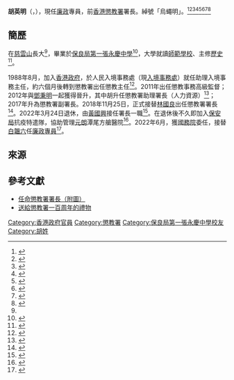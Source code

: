 {{Infobox officeholder
| honorific-prefix = <!--[[尊敬的#香港|The Honourable]]-->
| name = 胡英明
| native_name = Woo Ying-ming
| native_name_lang = en
| honorific-suffix = [[卓越獎章|CSDSM]]
| image = 
| office = {{HKSAR}}<br/>第8任[[廉政專員|廉政專員]]
| chief-executive = [[李家超|李家超]]
| term_start = 2022年7月1日
| term_end =
| succeeding =  
| predecessor = [[白韞六|白韞六]]
| successor = 
| birth_date = {{birth date and age|1965|3|24}}
| birth_place = {{HKG-1910}}
| nationality = {{CNHK}}
| sex = 男|
| office1 = {{HKSAR}}<br/>第11任[[懲教署|懲教署]]署長
| predecessor1 = 林國良
| successor1 = 黃國興
| term_start1 = 2018年11月25日
| term_end1 = 2022年3月4日
}}

'''胡英明'''{{CSDSM}}（{{lang-en|Woo Ying-ming}}，{{Bd|1965年|3月24日}}），現任[[廉政公署_(香港)|廉政]]專員，前[[香港懲教署|香港懲教署]]署長。綽號「烏蠅明」。<ref>{{cite web|url=https://hk01.com/_/586154|title=女懲教主任疑不滿被調職　FB出文恐嚇高層「烏蠅明」 准守行為|publisher=香港01|date=2021年2月10日}}</ref><ref>{{cite web|url=https://www.singtao.ca/4766006|title=患焦慮症懲教主任涉不滿調職　刑事恐嚇上司　獲撤控簽保守行為了結|publisher=星島日報|date=2021年2月10日}}</ref><ref>{{cite web|url=https://hd.stheadline.com/news/realtime/hk/1996827|title=患焦慮症懲教主任涉不滿調職　刑事恐嚇上司　獲撤控簽保守行為了結|publisher=頭條日報|date=2021年2月10日}}</ref><ref>{{cite web|url=https://www.bastillepost.com/hongkong/article/7947815|title=患焦慮症懲教主任涉不滿調職　刑事恐嚇上司　獲撤控簽保守行為了結|publisher=巴士的報|date=2021年2月10日}}</ref><ref>{{cite web|url=https://hk.on.cc/hk/bkn/cnt/news/20210210/bkn-20210210134551370-0210_00822_001.html|title=懲教主任發貼恐嚇上司　因情緒問題獲判守行為了事|publisher=東方日報|date=2021年2月10日|access-date=2021年4月17日|archive-date=2021年4月18日|archive-url=https://web.archive.org/web/20210418144339/https://hk.on.cc/hk/bkn/cnt/news/20210210/bkn-20210210134551370-0210_00822_001.html|dead-url=no}}</ref><ref>{{cite web|url=https://news.mingpao.com/ins/%E6%B8%AF%E8%81%9E/article/20210210/s00001/1612958802312|title=女懲教主任疑不滿調職　涉網上發文恐嚇高層　獲撤控罪自簽守行為|publisher=明報|date=2021年2月10日}}</ref><ref>{{cite web|url=https://hk.appledaily.com/local/20210210/N7MWNOVTRBGCJNDUYVAIRONLLE/|title=懲教女主任不滿調職安排　恐嚇高層揚言要以水晶肛塞塞肛　簽保守行為了事|publisher=蘋果日報|date=2021年2月10日|access-date=2021年4月17日|archive-date=2021年4月18日|archive-url=https://web.archive.org/web/20210418233501/https://hk.appledaily.com/local/20210210/N7MWNOVTRBGCJNDUYVAIRONLLE/|dead-url=no}}</ref><ref>{{cite web|url=https://today.line.me/hk/v2/article/6mza9a|title=懲教主任發貼恐嚇上司　因情緒問題獲判守行為了事|publisher=LINE TODAY|date=2021年2月10日|access-date=2021年4月17日|archive-date=2021年4月19日|archive-url=https://web.archive.org/web/20210419213516/https://today.line.me/hk/v2/article/6mza9a|dead-url=no}}</ref>

== 簡歷 ==
在[[慈雲山|慈雲山]]長大<ref name=":0" />，畢業於[[保良局第一張永慶中學|保良局第一張永慶中學]]<ref name=":0">{{cite web |author1=PLK Education |title=胡英明署長︰難忘保良一中環境氣氛 |url=https://www.youtube.com/watch?v=tigDOl0nXMI |website=Youtube |accessdate=2021-12-07 |archive-date=2021-12-07 |archive-url=https://web.archive.org/web/20211207160537/https://www.youtube.com/watch?v=tigDOl0nXMI |dead-url=no }}</ref>，大學就讀[[香港教育大學|師範學校]]、主修[[歷史|歷史]]<ref>{{cite news |author1=香港01 |title=懲教預修例風波多青年入獄　增資源防騷亂　設青少年研究所助更生 |url=https://www.hk01.com/%E7%AA%81%E7%99%BC/496367/%E6%87%B2%E6%95%99%E9%A0%90%E4%BF%AE%E4%BE%8B%E9%A2%A8%E6%B3%A2%E5%A4%9A%E9%9D%92%E5%B9%B4%E5%85%A5%E7%8D%84-%E5%A2%9E%E8%B3%87%E6%BA%90%E9%98%B2%E9%A8%B7%E4%BA%82-%E8%A8%AD%E9%9D%92%E5%B0%91%E5%B9%B4%E7%A0%94%E7%A9%B6%E6%89%80%E5%8A%A9%E6%9B%B4%E7%94%9F |accessdate=2021-12-07 |date=2020-07-13 |archive-date=2021-12-07 |archive-url=https://web.archive.org/web/20211207152409/https://www.hk01.com/%E7%AA%81%E7%99%BC/496367/%E6%87%B2%E6%95%99%E9%A0%90%E4%BF%AE%E4%BE%8B%E9%A2%A8%E6%B3%A2%E5%A4%9A%E9%9D%92%E5%B9%B4%E5%85%A5%E7%8D%84-%E5%A2%9E%E8%B3%87%E6%BA%90%E9%98%B2%E9%A8%B7%E4%BA%82-%E8%A8%AD%E9%9D%92%E5%B0%91%E5%B9%B4%E7%A0%94%E7%A9%B6%E6%89%80%E5%8A%A9%E6%9B%B4%E7%94%9F |dead-url=no }}</ref>。

1988年8月，加入[[香港政府|香港政府]]，於人民入境事務處（現[[入境事務處|入境事務處]]）就任助理入境事務主任，約六個月後轉到懲教署出任懲教主任<ref>{{cite news |author1=商業電台881903 |title=政府任命胡英明本月25日起出任懲教署署長 |url=https://www.881903.com/news/legco/2239245/%E6%94%BF%E5%BA%9C%E4%BB%BB%E5%91%BD%E8%83%A1%E8%8B%B1%E6%98%8E%E6%9C%AC%E6%9C%8825%E6%97%A5%E8%B5%B7%E5%87%BA%E4%BB%BB%E6%87%B2%E6%95%99%E7%BD%B2%E7%BD%B2%E9%95%B7 |accessdate=2021-03-30 |date=2018-11-09}}</ref>。2011年出任懲教事務高級監督；2012年與[[鄧秉明|鄧秉明]]一起獲得晉升，其中胡升任懲教署助理署長（人力資源）<ref>{{cite web |author1=政府新聞網 |title=懲教署擢升兩名助理署長（附圖） |url=https://www.info.gov.hk/gia/general/201210/03/P201210030421.htm |accessdate=2021-03-30 |archive-date=2019-09-01 |archive-url=https://web.archive.org/web/20190901143229/https://www.info.gov.hk/gia/general/201210/03/P201210030421.htm |dead-url=no}}</ref>；2017年升為懲教署副署長。2018年11月25日，正式接替[[林國良_(香港)|林國良]]出任懲教署署長<ref>{{cite news |author1=香港01 |title=53歲胡英明本月25日出任懲教署署長　接替退休林國良 |url=https://www.hk01.com/%E7%A4%BE%E6%9C%83%E6%96%B0%E8%81%9E/257181/53%E6%AD%B2%E8%83%A1%E8%8B%B1%E6%98%8E%E6%9C%AC%E6%9C%8825%E6%97%A5%E5%87%BA%E4%BB%BB%E6%87%B2%E6%95%99%E7%BD%B2%E7%BD%B2%E9%95%B7-%E6%8E%A5%E6%9B%BF%E9%80%80%E4%BC%91%E6%9E%97%E5%9C%8B%E8%89%AF |accessdate=2018-11-09|date=2018-11-09}}</ref>。2022年3月24日退休，由[[黃國興|黃國興]]接任署長一職<ref>{{cite news |author1=東網|title=黃國興3.24升任懲教署署長　楊恩健3.26出任消防處處長|url=https://hk.on.cc/hk/bkn/cnt/news/20220314/bkn-20220314161417963-0314_00822_001.html|accessdate=22-03-14 |date=2022-03-14}}</ref>。在退休後不久即加入[[保安局_(香港)|保安局]]抗疫特遣隊，協助管理[[元朗|元朗]]潭尾方艙醫院<ref>{{Cite web |last=頭條日報 |title=前懲教署長胡英明剛榮休 即加入保安局抗疫特遣隊管理方艙醫院 |url=https://hd.stheadline.com/news/realtime/hk/2322578/即時-港聞-前懲教署長胡英明剛榮休-即加入保安局抗疫特遣隊管理方艙醫院 |website=頭條日報 Headline Daily |language= |access-date=2022-06-19}}</ref>。2022年6月，獲[[中華人民共和國國務院|國務院]]委任，接替[[白韞六|白韞六]]任[[廉政專員|廉政專員]]<ref>{{cite news |title=第六屆香港特區政府主要官員名單 |url=https://www.info.gov.hk/gia/general/202206/19/P2022061900193.htm |page= |language= |publisher=政府新聞處 | date=2022-06-19 |accessdate=2022-06-19 |quote= }}</ref>。

== 來源 ==
{{Reflist}}

== 參考文獻 ==
*[https://www.info.gov.hk/gia/general/201811/09/P2018110900488.htm 任命懲教署署長（附圖）]{{Wayback|url=https://www.info.gov.hk/gia/general/201811/09/P2018110900488.htm|date=20191020212142}}
*[https://eastweek.my-magazine.me/main/100839 送給懲教署一百周年的禮物]{{Wayback|url=https://eastweek.my-magazine.me/main/100839|date=20211104133506}}

{{start box}}
{{s-off}}
{{s-before| [[白韞六|白韞六]]}}
{{s-title|<!-- 注释出：[[File:ICAC.svg|22px]] -->[[廉政專員|廉政專員]]|2022年7月1日－}}
{{s-inc}}
{{s-gov}}
{{s-before| 林國良}}
{{s-title|[[懲教署|懲教署]]署長|2018年11月25日－2022年3月4日}}
{{s-after|黃國興 }}
{{End box}}


[[Category:香港政府官員|Category:香港政府官員]]
[[Category:懲教署|Category:懲教署]]
[[Category:保良局第一張永慶中學校友|Category:保良局第一張永慶中學校友]]
[[Category:胡姓|Category:胡姓]]